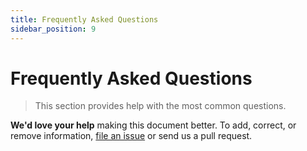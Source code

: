 ```yaml
---
title: Frequently Asked Questions
sidebar_position: 9
---
```



# Frequently Asked Questions

> This section provides help with the most common questions.

**We'd love your help** making this document better. To add, correct, or remove
information, [file an issue](https://github.com/helm/helm-www/issues) or send us
a pull request.



<DocCardList />
